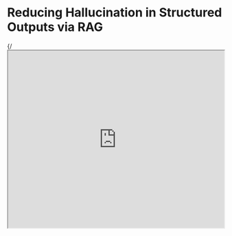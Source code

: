 # Reducing Hallucination in Structured Outputs via RAG


{/*<iframe width="100%"
  height="415px"
  src="https://www.youtube.com/embed/TUL5guqZejw?si=Doc7lzyAY-SKr21L" allow="accelerometer; autoplay; clipboard-write; encrypted-media; gyroscope; picture-in-picture"
  allowFullScreen
  />*/}

Researchers at ServiceNow shared a [new paper](https://arxiv.org/abs/2404.08189) where they discuss how to deploy an efficient RAG system for structured output tasks.

!["RAG Hallucination"](../../img/research/structured_outputs.png)

The RAG system combines a small language model with a very small retriever. It shows that RAG can enable deploying powerful LLM-powered systems in limited-resource settings while mitigating issues like hallucination and increasing the reliability of outputs.

The paper covers the very useful enterprise application of translating natural language requirements to workflows (formatted in JSON). So much productivity can come from this task but there is a lot of optimization that can be further achieved (eg., using speculative decoding or using YAML instead of JSON).

The paper provides some great insights and practical tips on how to effectively develop RAG systems for the real world.
